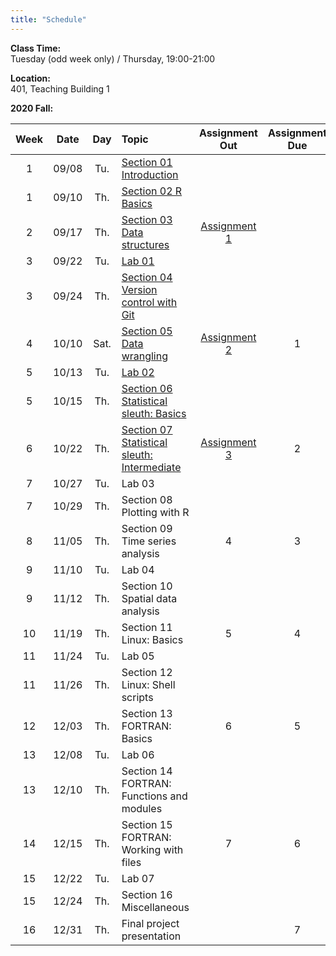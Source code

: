 ```yaml
---
title: "Schedule"
---
```

**Class Time:**   
Tuesday (odd week only) / Thursday, 19:00-21:00

**Location:**   
401, Teaching Building 1

**2020 Fall:**

|Week|Date |Day | Topic                                                                                |Assignment Out|Assignment Due|
|:--:|:---:|:--:|:-------------------------------------------------------------------------------------|:------------:|:------------:|
|1   |09/08|Tu. |[Section 01 Introduction](https://zhu-group.github.io/ese5023/Section_01.html)        |              |              |
|1   |09/10|Th. |[Section 02 R Basics](https://zhu-group.github.io/ese5023/Section_02.html)            |              |              |
|2   |09/17|Th. |[Section 03 Data structures](https://zhu-group.github.io/ese5023/Section_03.html)     | [Assignment 1](https://zhu-group.github.io/ese5023/Assignment_01.html) |              |
|3   |09/22|Tu. |[Lab 01](https://zhu-group.github.io/ese5023/Lab_01.html)                             |              |              |
|3   |09/24|Th. |[Section 04 Version control with Git](https://zhu-group.github.io/ese5023/Section_04.html)           |              |              |
|4   |10/10|Sat.|[Section 05 Data wrangling](https://zhu-group.github.io/ese5023/Section_05.html)      | [Assignment 2](https://zhu-group.github.io/ese5023/Assignment_02.html) |  1           |
|5   |10/13|Tu. |[Lab 02](https://zhu-group.github.io/ese5023/Lab_02.html)                             |              |              |
|5   |10/15|Th. |[Section 06 Statistical sleuth: Basics](https://zhu-group.github.io/ese5023/Section_06.html)         |              |              |
|6   |10/22|Th. |[Section 07 Statistical sleuth: Intermediate](https://zhu-group.github.io/ese5023/Section_07.html)   | [Assignment 3](https://zhu-group.github.io/ese5023/Assignment_03.html)           |  2           |
|7   |10/27|Tu. |Lab 03                                                                                |              |              |
|7   |10/29|Th. |Section 08 Plotting with R                                                            |              |              |
|8   |11/05|Th. |Section 09 Time series analysis                                                       |  4           |  3           |
|9   |11/10|Tu. |Lab 04                                                                                |              |              |
|9   |11/12|Th. |Section 10 Spatial data analysis                                                      |              |              |
|10  |11/19|Th. |Section 11 Linux: Basics                                                              |  5           |  4           |
|11  |11/24|Tu. |Lab 05                                                                                |              |              |
|11  |11/26|Th. |Section 12 Linux: Shell scripts                                                       |              |              |
|12  |12/03|Th. |Section 13 FORTRAN: Basics                                                            |  6           |  5           |
|13  |12/08|Tu. |Lab 06                                                                                |              |              |
|13  |12/10|Th. |Section 14 FORTRAN: Functions and modules                                             |              |              |
|14  |12/15|Th. |Section 15 FORTRAN: Working with files                                                |  7           |  6           |
|15  |12/22|Tu. |Lab 07                                                                                |              |              |
|15  |12/24|Th. |Section 16 Miscellaneous                                                              |              |              |
|16  |12/31|Th. |Final project presentation                                                            |              |  7           |